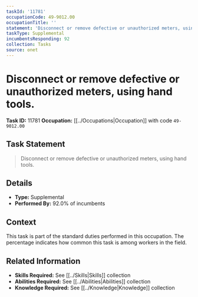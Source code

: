 ```yaml
---
taskId: '11781'
occupationCode: 49-9012.00
occupationTitle: ''
statement: 'Disconnect or remove defective or unauthorized meters, using hand tools.'
taskType: Supplemental
incumbentsResponding: 92
collection: Tasks
source: onet
---
```

# Disconnect or remove defective or unauthorized meters, using hand tools.

**Task ID:** 11781
**Occupation:** [[../Occupations|Occupation]] with code `49-9012.00`

## Task Statement

> Disconnect or remove defective or unauthorized meters, using hand tools.

## Details

- **Type:** Supplemental
- **Performed By:** 92.0% of incumbents

## Context

This task is part of the standard duties performed in this occupation. The percentage indicates how common this task is among workers in the field.

## Related Information

- **Skills Required:** See [[../Skills|Skills]] collection
- **Abilities Required:** See [[../Abilities|Abilities]] collection
- **Knowledge Required:** See [[../Knowledge|Knowledge]] collection
